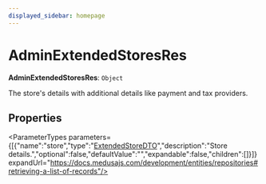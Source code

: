 ```yaml
---
displayed_sidebar: homepage
---
```



# AdminExtendedStoresRes

 **AdminExtendedStoresRes**: `Object`

The store's details with additional details like payment and tax providers.

## Properties

<ParameterTypes parameters={[{"name":"store","type":"[ExtendedStoreDTO](medusa.ExtendedStoreDTO.mdx)","description":"Store details.","optional":false,"defaultValue":"","expandable":false,"children":[]}]} expandUrl="https://docs.medusajs.com/development/entities/repositories#retrieving-a-list-of-records"/>
